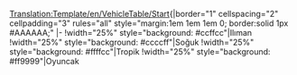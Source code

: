 <noinclude>[[Translation:Template/en/VehicleTable/Start]]</noinclude><noinclude></noinclude>{|border="1" cellspacing="2" cellpadding="3" rules="all" style="margin:1em 1em 1em 0; border:solid 1px #AAAAAA;"
|-
!width="25%" style="background: #ccffcc"|Ilıman
!width="25%" style="background: #ccccff"|Soğuk
!width="25%" style="background: #ffffcc"|Tropik
!width="25%" style="background: #ff9999"|Oyuncak